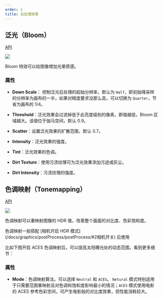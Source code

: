 ```yaml
---
order: 1
title: 后处理效果
---
```


## 泛光（Bloom）

[API](/apis/core/#BloomEffect)

<Image src="https://gw.alipayobjects.com/zos/OasisHub/99928a81-72c2-45f3-90ba-b51117e01715/image-20240719122439611.png" />

Bloom 特效可以给图像增加光晕质感。

### 属性

- **Down Scale**： 控制泛光后处理的起始分辨率，默认为 `Half`，即初始降采样的分辨率为画布的一半，如果对精度要求没那么高，可以切换为 `Quarter`，节省为画布的 1/4。

<Comparison
  leftSrc="https://gw.alipayobjects.com/zos/OasisHub/b537d126-863e-4387-b6a6-7c4f042029ca/image-20240726114458404.png"
  leftText="Half"
  rightSrc="https://gw.alipayobjects.com/zos/OasisHub/b62624a6-a4f2-4c9d-964c-7742f9970c8f/image-20240726114511958.png"
  rightText="Quarter"
/>

- **Threshold**：泛光效果会过滤掉低于此亮度级别的像素，即值越低，Bloom 区域越大。该值位于伽马空间，默认 0.9。

<Comparison
  leftSrc="https://gw.alipayobjects.com/zos/OasisHub/47347ffb-b6c3-43f8-8008-32041c1d1d3c/image-20240726114601564.png"
  leftText="0.9"
  rightSrc="https://gw.alipayobjects.com/zos/OasisHub/ee71fee4-ab78-4848-ac46-79587e107df4/image-20240726114616577.png"
  rightText="0.5"
/>

- **Scatter**：设置泛光效果的扩散范围，默认 0.7。

<Comparison
  leftSrc="https://gw.alipayobjects.com/zos/OasisHub/38833509-dac2-4a97-bf55-6c1d85ec17c6/image-20240726115106399.png"
  leftText="0.3"
  rightSrc="https://gw.alipayobjects.com/zos/OasisHub/352d7efb-3c61-4cef-bc7f-7405faa7b121/image-20240726115129010.png"
  rightText="0.8"
/>

- **Intensity**：泛光效果的强度。

<Comparison
  leftSrc="https://gw.alipayobjects.com/zos/OasisHub/8555a001-d1b6-4a2c-8687-ad322e841071/image-20240726115441141.png"
  leftText="1"
  rightSrc="https://gw.alipayobjects.com/zos/OasisHub/8391bd7e-feeb-4351-b65e-9c1352bfb032/image-20240726115350389.png"
  rightText="2"
/>

- **Tint**：泛光效果的色调。

<Comparison
  leftSrc="https://gw.alipayobjects.com/zos/OasisHub/ae9ce1a2-9075-4739-9162-c0e5ff6b8ad1/image-20240726115519606.png"
  leftText="White"
  rightSrc="https://gw.alipayobjects.com/zos/OasisHub/796ec758-bf4e-45df-8050-67f88ad174b8/image-20240726115534397.png"
  rightText="Red"
/>

- **Dirt Texture**：使用污渍纹理可为泛光效果添加污迹或灰尘。

<Comparison
  leftSrc="https://gw.alipayobjects.com/zos/OasisHub/8a9b9fdb-191e-4ec9-bb38-ab0877fbde68/image-20240726115722323.png"
  leftText="Off"
  rightSrc="https://gw.alipayobjects.com/zos/OasisHub/a711bdd0-95a0-4f88-85fc-8f533569635d/image-20240726115736031.png"
  rightText="On"
/>

- **Dirt Intensity**：污渍纹理的强度。

<Comparison
  leftSrc="https://gw.alipayobjects.com/zos/OasisHub/a711bdd0-95a0-4f88-85fc-8f533569635d/image-20240726115736031.png"
  leftText="1"
  rightSrc="https://gw.alipayobjects.com/zos/OasisHub/451dff04-fc7b-4e40-9a3c-76dce3ff81c8/image-20240726115803813.png"
  rightText="5"
/>

## 色调映射（Tonemapping）

[API](/apis/core/#TonemappingEffect)

<Image src="https://gw.alipayobjects.com/zos/OasisHub/d326f3fb-0d04-493c-8714-93cd4c5924ae/image-20240719122505552.png" />

色调映射可以重映射图像的 HDR 值，改善整个画面的对比度、色彩饱和度。

<Callout type="positive">
  色调映射一般搭配 [相机开启 HDR 模式](/docs/graphics/postProcess/postProcess/#2相机开关) 后使用
</Callout>

比如下图开启 ACES 色调映射后，可以提高太阳曝光处的动态范围，看到更多细节：

<Comparison
  leftSrc="https://gw.alipayobjects.com/zos/OasisHub/8ec8f8e0-0054-48c9-aeb1-146b745ac996/image-20240726114047059.png"
  leftText="Tonemapping Off"
  rightSrc="https://gw.alipayobjects.com/zos/OasisHub/9bbb75f2-8ed2-4448-930f-960da82ed298/image-20240726114242977.png"
  rightText="Tonemapping On"
/>

### 属性

- **Mode**：色调映射算法。可以选择 `Neutral` 和 `ACES`。 `Netural` 模式特别适用于只需要范围重映射且对色调和饱和度影响最小的情况；`ACES` 模式使用电影的 ACES 参考色彩空间，可产生电影般的对比度效果，但性能消耗较大。

<Comparison
  leftSrc="https://gw.alipayobjects.com/zos/OasisHub/8eaed6b4-ceb6-4e05-927e-eb02b1f76aaa/image-20240726114338413.png"
  leftText="Netural"
  rightSrc="https://gw.alipayobjects.com/zos/OasisHub/9bbb75f2-8ed2-4448-930f-960da82ed298/image-20240726114242977.png"
  rightText="ACES"
/>
